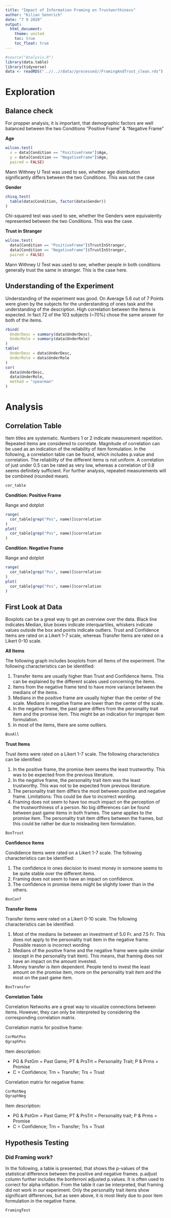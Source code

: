 ```yaml
---
title: "Impact of Information Framing on Trustworthiness"
author: "Kilian Sennrich"
date: "7 9 2020"
output:
  html_document:
    theme: united
    toc: true
    toc_float: true
---
```

```r
#source("Analysis.R")
library(data.table)
library(tidyverse)
data <- readRDS("..//..//data//processed//FramingAndTrust_clean.rds")
```

# Exploration

## Balance check

For propper analysis, it is important, that demographic factors are well balanced between the two Conditions "Positive Frame" & "Negative Frame"

**Age**

```r
wilcox.test(
  x = data[Condition == "PositiveFrame"]$Age,
  y = data[Condition == "NegativeFrame"]$Age,
  paired = FALSE)
```

Mann Withney U Test was used to see, whether age distribution significantly differs between the two Conditions. This was not the case

**Gender**

```r
chisq.test(
  table(data$Condition, factor(data$Gender))
)
```

Chi-squared test was used to see, whether the Genders were equivalently represented between the two Conditions. This was the case.

**Trust in Stranger**

```r
wilcox.test(
  data[Condition == "PositiveFrame"]$TrustInStranger,
  data[Condition == "NegativeFrame"]$TrustInStranger,
  paired = FALSE)
```

Mann Withney U Test was used to see, whether people in both conditions generally trust the same in stranger. This is the case here.

## Understanding of the Experiment

Understanding of the experiment was good. On Average 5.6 out of 7 Points were given by the subjects for the understanding of ones task and the understanding of the description. High correlation between the items is expected. In fact 72 of the 103 subjects (~70%) chose the same answer for both of the items.

```r
rbind(
  UnderDesc = summary(data$UnderDesc),
  UnderRole = summary(data$UnderRole)
)
table(
  UnderDesc = data$UnderDesc,
  UnderRole = data$UnderRole
)
cor(
  data$UnderDesc,
  data$UnderRole,
  method = "spearman"
)
```

# Analysis

## Correlation Table

Item titles are systematic. Numbers 1 or 2 indicate measurement repetition. Repeated items are considered to correlate. Magnitude of correlation can be used as an indication of the reliability of item formulation. In the following, a correlation table can be found, which includes p.value and correlation. The reliability of the different items is not uniform. A correlation of just under 0.5 can be rated as very low, whereas a correlation of 0.8 seems definitely sufficient. For further analysis, repeated measurements will be combined (rounded mean).

```r
cor_table
```

**Condition: Positive Frame**

Range and dotplot

```r
range(
  cor_table[grep("Pos", name)]$correlation
)
plot(
  cor_table[grep("Pos", name)]$correlation
)
```

**Condition: Negative Frame**

Range and dotplot

```r
range(
  cor_table[grep("Pos", name)]$correlation
)
plot(
  cor_table[grep("Pos", name)]$correlation
)
```

## First Look at Data

Boxplots can be a great way to get an overview over the data. Black line indicates Median, blue boxes indicate interquartiles, whiskers indicate values outside the box and points indicate outliers. Trust and Confidence Items are rated on a Likert 1-7 scale, whereas Transfer Items are rated on a Likert 0-10 scale. 

**All Items**

The following graph includes boxplots from all Items of the experiment. The following characteristics can be identified:

1. Transfer items are usually higher than Trust and Confidence Items. This can be explained by the different scales used concerning the items. 
2. Items from the negative frame tend to have more variance between the medians of the items. 
3. Medians in the positive frame are usually higher than the center of the scale. Medians in negative frame are lower than the center of the scale.
4. In the negative frame, the past game differs from the personality trait item and the promise item. This might be an indication for improper item formulation.
5. In most of the items, there are some outliers.


```r
BoxAll
```

**Trust Items**

Trust items were rated on a Likert 1-7 scale. The following characteristics can be identified:

1. In the positive frame, the promise item seems the least trustworthy. This was to be expected from the previous literature.
2. In the negative frame, the personality trait item was the least trustworthy. This was not to be expected from previous literature.
3. The personality trait item differs the most between positive and negative frame. Limitations: This could be due to incorrect wording.
4. Framing does not seem to have too much impact on the perception of the trustworthiness of a person. No big differences can be found between past game items in both frames. The same applies to the promise item. The personality trait item differs between the frames, but this could be rather be due to misleading item formulation. 

```r
BoxTrust
```

**Confidence Items**

Condidence items were rated on a Likert 1-7 scale. The following characteristics can be identified:

1. The confidence in ones decision to invest money in someone seems to be quite stable over the different items. 
2. Framing does not seem to have an impact on confidence.
3. The confidence in promise items might be slightly lower than in the others.

```r
BoxConf
```

**Transfer Items**

Transfer items were rated on a Likert 0-10 scale. The following characteristics can be identified:

1. Most of the medians lie between an investment of 5.0 Fr. and 7.5 Fr. This does not apply to the personality trait item in the negative frame. Possible reason is incorrect wording
2. Medians of the positive frame and the negative frame were quite similar (except in the personality trait item). This means, that framing does not have an impact on the amount invested.
3. Money transfer is item dependent. People tend to invest the least amount on the promise item, more on the personality trait item and the most on the past game item.

```r
BoxTransfer
```

**Correlation Table**

Correlation Networks are a great way to visualize connections between items. However, they can only be interpreted by considering the corresponding correlation matrix. 

Correlation matrix for positive frame:

```r
CorMatPos
QgraphPos
```

Item description:

* PG & PstGm = Past Game; PT & PrsTrt = Personality Trait; P & Prms = Promise
* C = Confidence; Trn = Transfer; Trs = Trust

Correlation matrix for negative frame:

```r
CorMatNeg
QgraphNeg
```

Item description:

* PG & PstGm = Past Game; PT & PrsTrt = Personality trait; P & Prms = Promise
* C = Confidence; Trn = Transfer; Trs = Trust

## Hypothesis Testing

### Did Framing work?

In the following, a table is presented, that shows the p-values of the statistical difference between the positive and negative frames. p.adjust column further includes the bonferroni adjusted p.values. It is often used to correct for alpha inflation. From the table it can be interpreted, that framing did not work in our experiment. Only the personality trait items show significant differences, but as seen above, it is most likely due to poor item formulation in the negative frame. 

```r
FramingTest
```




